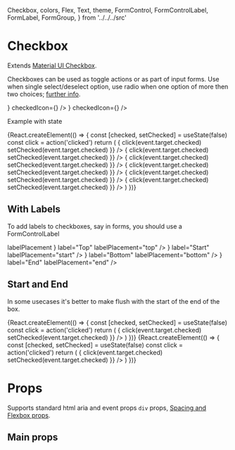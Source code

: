   Checkbox,
  colors,
  Flex,
  Text,
  theme,
  FormControl,
  FormControlLabel,
  FormLabel,
  FormGroup,
} from '../../../src'

<Meta title="Components/Checkbox" component={Checkbox} />

# Checkbox

Extends [Material UI Checkbox](https://material-ui.com/components/checkboxes/).

Checkboxes can be used as toggle actions or as part of input forms.
Use when single select/deselect option, use radio when one option of more then two choices; [further info](https://www.nngroup.com/articles/checkboxes-vs-radio-buttons/).

<Canvas>
  <Story name="default">
    <Checkbox color="default" onChange={action('checked')} />
  </Story>
  <Story name="checked">
    <Checkbox
      checked={true}
      color="default"
      onChange={action('checked')}
      value="checkedA"
      inputProps={{
        'aria-label': 'checkbox',
      }}
    />
  </Story>
  <Story name="primary checked">
    <Checkbox
      checked={false}
      color="primary"
      inputProps={{
        'aria-label': 'primary checkbox',
      }}
    />
  </Story>
  <Story name="uncontrolled checked">
    <Checkbox
      inputProps={{
        'aria-label': 'uncontrolled-checkbox',
      }}
    />
  </Story>
  <Story name="disabled">
    <Checkbox
      disabled={true}
      inputProps={{
        'aria-label': 'disabled checkbox',
      }}
    />
  </Story>
  <Story name="disabled checked">
    <Checkbox
      disabled={true}
      checked={true}
      inputProps={{
        'aria-label': 'disabled checked checkbox',
      }}
    />
  </Story>
  <Story name="indeterminate">
    <Checkbox
      indeterminate={true}
      inputProps={{
        'aria-label': 'indeterminate checkbox',
      }}
    />
  </Story>
  <Story name="default">
    <Checkbox
      defaultChecked={true}
      color="default"
      inputProps={{
        'aria-label': 'checkbox with default color',
      }}
    />
  </Story>
  <Story name="custom icon">
    <Checkbox
      style={{ color: 'red' }}
      icon={<Icons.FavoriteBorder />}
      checkedIcon={<Icons.Favorite />}
    />
  </Story>
  <Story name="custom colors">
    <Checkbox
      icon={<Icons.BookmarkBorder style={{ color: colors.grey[600] }} />}
      checkedIcon={<Icons.Bookmark style={{ color: colors.lightBlue[400] }} />}
    />
  </Story>
</Canvas>

Example with state

<Canvas>
  <Story name="with state">
    {React.createElement(() => {
      const [checked, setChecked] = useState(false)
      const click = action('clicked')
      return (
        <Flex>
          <Checkbox
            checked={checked}
            color="default"
            onChange={(event) => {
              click(event.target.checked)
              setChecked(event.target.checked)
            }}
          />
          <Checkbox
            checked={checked}
            color="primary"
            onChange={(event) => {
              click(event.target.checked)
              setChecked(event.target.checked)
            }}
          />
          <Checkbox
            checked={checked}
            color="secondary"
            onChange={(event) => {
              click(event.target.checked)
              setChecked(event.target.checked)
            }}
          />
          <Checkbox
            checked={checked}
            color="default"
            disabled
            onChange={(event) => {
              click(event.target.checked)
              setChecked(event.target.checked)
            }}
          />
          <Checkbox
            checked={checked}
            color="primary"
            disabled
            onChange={(event) => {
              click(event.target.checked)
              setChecked(event.target.checked)
            }}
          />
          <Checkbox
            checked={checked}
            color="secondary"
            disabled
            onChange={(event) => {
              click(event.target.checked)
              setChecked(event.target.checked)
            }}
          />
        </Flex>
      )
    })}
  </Story>
</Canvas>

## With Labels

To add labels to checkboxes, say in forms, you should use a FormControlLabel

<Canvas>
  <Story name="labels">
    <FormControl component="fieldset">
      <FormLabel component="legend">labelPlacement</FormLabel>
      <FormGroup aria-label="position" name="position" row>
        <FormControlLabel
          value="top"
          control={<Checkbox color="primary" />}
          label="Top"
          labelPlacement="top"
        />
        <FormControlLabel
          value="start"
          control={<Checkbox color="primary" />}
          label="Start"
          labelPlacement="start"
        />
        <FormControlLabel
          value="bottom"
          control={<Checkbox color="primary" />}
          label="Bottom"
          labelPlacement="bottom"
        />
        <FormControlLabel
          value="end"
          control={<Checkbox color="primary" />}
          label="End"
          labelPlacement="end"
        />
      </FormGroup>
    </FormControl>
  </Story>
</Canvas>

## Start and End

In some usecases it's better to make flush with the start of the end of the box.

<Canvas>
  <Story name="start">
    {React.createElement(() => {
      const [checked, setChecked] = useState(false)
      const click = action('clicked')
      return (
        <Flex>
          <Checkbox
            checked={checked}
            color="primary"
            edge="start"
            onChange={(event) => {
              click(event.target.checked)
              setChecked(event.target.checked)
            }}
          />
        </Flex>
      )
    })}
  </Story>
  <Story name="end">
    {React.createElement(() => {
      const [checked, setChecked] = useState(false)
      const click = action('clicked')
      return (
        <Flex>
          <Checkbox
            checked={checked}
            color="primary"
            edge="end"
            onChange={(event) => {
              click(event.target.checked)
              setChecked(event.target.checked)
            }}
          />
        </Flex>
      )
    })}
  </Story>
</Canvas>

# Props

Supports standard html aria and event props `div` props, [Spacing and Flexbox props](/components/?path=/docs/design-system-positioning--page).

## Main props

<ArgsTable of={CheckboxDocs} />

